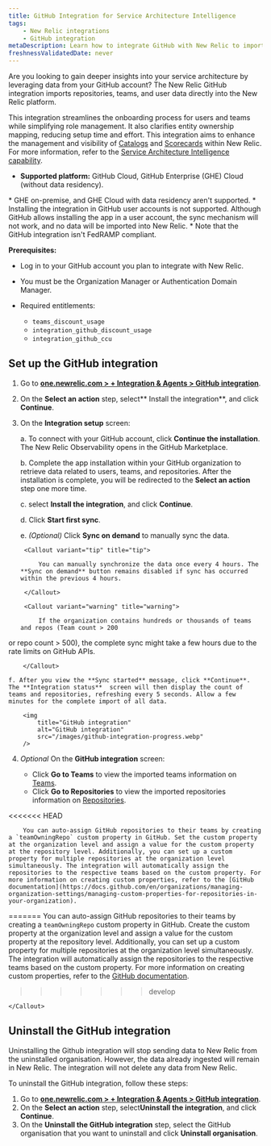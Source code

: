 ```yaml
---
title: GitHub Integration for Service Architecture Intelligence
tags:
    - New Relic integrations
    - GitHub integration
metaDescription: Learn how to integrate GitHub with New Relic to import repositories, teams, and user data for enhanced service architecture intelligence.
freshnessValidatedDate: never
---
```



Are you looking to gain deeper insights into your service architecture by leveraging data from your GitHub account? The New Relic GitHub integration imports repositories, teams, and user data directly into the New Relic platform.

This integration streamlines the onboarding process for users and teams while simplifying role management. It also clarifies entity ownership mapping, reducing setup time and effort. This integration aims to enhance the management and visibility of [Catalogs](/docs/service-architecture-intelligence/catalogs/catalogs) and [Scorecards](/docs/service-architecture-intelligence/scorecards/getting-started) within New Relic. For more information, refer to the [Service Architecture Intelligence capability](/docs/service-architecture-intelligence/getting-started).


* **Supported platform:** GitHub Cloud, GitHub Enterprise (GHE) Cloud (without data residency).

<Callout variant="important" title="important">
* GHE on-premise, and GHE Cloud with data residency aren't supported.
* Installing the integration in GitHub user accounts is not supported. Although GitHub allows installing the app in a user account, the sync mechanism will not work, and no data will be imported into New Relic.
* Note that the GitHub integration isn't FedRAMP compliant.
</Callout>


**Prerequisites:**

* Log in to your GitHub account you plan to integrate with New Relic.
* You must be the Organization Manager or Authentication Domain Manager.

* Required entitlements:
    * `teams_discount_usage`
    * `integration_github_discount_usage`
    * `integration_github_ccu`





## Set up the GitHub integration

1. Go to **[one.newrelic.com > + Integration & Agents > GitHub integration](https://one.newrelic.com/marketplace/install-data-source?state=9306060d-b674-b245-083e-ff8d42765e0d)**.
2. On the **Select an action** step, select** Install the integration**, and click **Continue**.
3. On the **Integration setup** screen:

    a. To connect with your GitHub account, click **Continue the installation**. The New Relic Observability opens in the GitHub Marketplace. 

    b. Complete the app installation within your GitHub organization to retrieve data related to users, teams, and repositories.
    After the installation is complete, you will be redirected to the **Select an action** step one more time.
         
    c. select **Install the integration**, and click **Continue**.

    d. Click **Start first sync**.

    e. *(Optional)* Click **Sync on demand** to manually sync the data.

        <Callout variant="tip" title="tip">

            You can manually synchronize the data once every 4 hours. The **Sync on demand** button remains disabled if sync has occurred within the previous 4 hours.

        </Callout>

        <Callout variant="warning" title="warning">

            If the organization contains hundreds or thousands of teams and repos (Team count > 200
or repo count > 500), the complete sync might take a few hours due to the rate limits on GitHub APIs.

        </Callout>

    f. After you view the **Sync started** message, click **Continue**. The **Integration status**  screen will then display the count of teams and repositories, refreshing every 5 seconds. Allow a few minutes for the complete import of all data.

        <img
            title="GitHub integration"
            alt="GitHub integration"
            src="/images/github-integration-progress.webp"
        /> 

4. *Optional* On the **GitHub integration** screen:

    - Click **Go to Teams** to view the imported teams information on [Teams](/docs/service-architecture-intelligence/teams/teams).
    - Click **Go to Repositories** to view the imported repositories information on [Repositories](/docs/service-architecture-intelligence/repositories/repositories).

    <Callout variant="tip" title="tip">

<<<<<<< HEAD
        
        You can auto-assign GitHub repositories to their teams by creating a `teamOwningRepo` custom property in GitHub. Set the custom property at the organization level and assign a value for the custom property at the repository level. Additionally, you can set up a custom property for multiple repositories at the organization level simultaneously. The integration will automatically assign the repositories to the respective teams based on the custom property. For more information on creating custom properties, refer to the [GitHub documentation](https://docs.github.com/en/organizations/managing-organization-settings/managing-custom-properties-for-repositories-in-your-organization).
        
=======
        You can auto-assign GitHub repositories to their teams by creating a `teamOwningRepo` custom property in GitHub. Create the custom property at the organization level and assign a value for the custom property at the repository level. Additionally, you can set up a custom property for multiple repositories at the organization level simultaneously. The integration will automatically assign the repositories to the respective teams based on the custom property. For more information on creating custom properties, refer to the [GitHub documentation](https://docs.github.com/en/organizations/managing-organization-settings/managing-custom-properties-for-repositories-in-your-organization).
>>>>>>> develop
    
    </Callout>

    


## Uninstall the GitHub integration
Uninstalling the Github integration will stop sending data to New Relic from the uninstalled organisation. However, the data already ingested will remain in New Relic. The integration will not delete any data from New Relic.

To uninstall the GitHub integration, follow these steps:
1. Go to **[one.newrelic.com > + Integration & Agents > GitHub integration](https://one.newrelic.com/marketplace/install-data-source?state=9306060d-b674-b245-083e-ff8d42765e0d)**.
2. On the **Select an action** step, select**Uninstall the integration**, and click **Continue**.
3. On the **Uninstall the GitHub integration** step, select the GitHub organisation that you want to uninstall and click **Uninstall organisation**.
  






